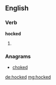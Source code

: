 ==English==

===Verb===
'''hocked'''
# {{past of|[[hock]]}}

===Anagrams===
* [[choked#English|choked]]

[[de:hocked]]
[[mg:hocked]]